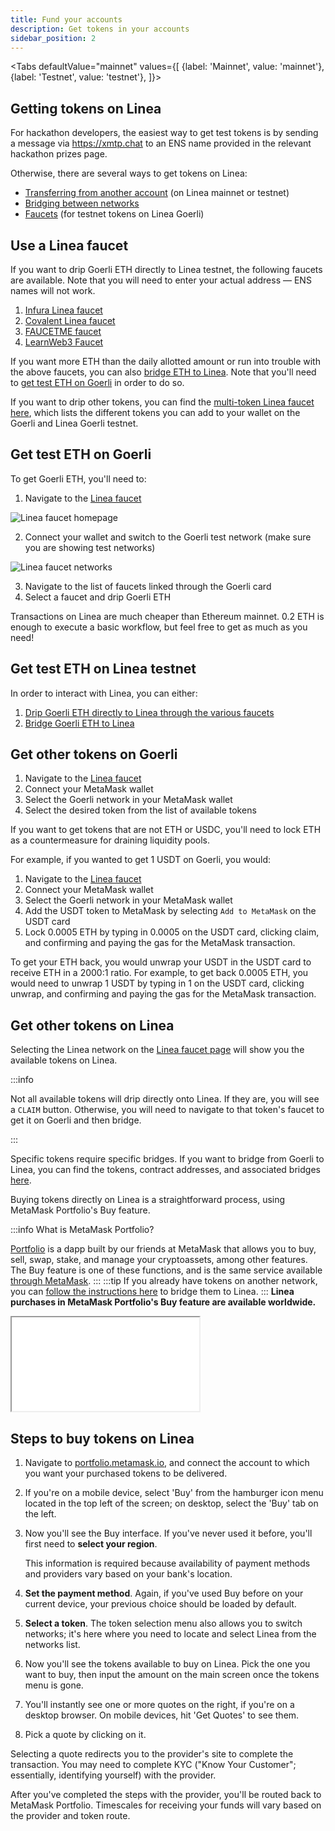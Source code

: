 ```yaml
---
title: Fund your accounts
description: Get tokens in your accounts
sidebar_position: 2
---
```


<Tabs
  defaultValue="mainnet"
  values={[
    {label: 'Mainnet', value: 'mainnet'},
    {label: 'Testnet', value: 'testnet'},
  ]}>
  
  <TabItem value="testnet">
    
## Getting tokens on Linea

For hackathon developers, the easiest way to get test tokens is by sending a message via https://xmtp.chat to an ENS name provided in the relevant hackathon prizes page.

Otherwise, there are several ways to get tokens on Linea:

- [Transferring from another account](https://support.metamask.io/hc/en-us/articles/360015488931-How-to-send-tokens-from-your-MetaMask-wallet) (on Linea mainnet or testnet)
- [Bridging between networks](./bridges-of-linea/index.mdx)
- [Faucets](#use-a-linea-faucet) (for testnet tokens on Linea Goerli)

## Use a Linea faucet

If you want to drip Goerli ETH directly to Linea testnet, the following faucets are available. Note that you will need to enter your actual address — ENS names will not work.

1. [Infura Linea faucet](https://infura.io/faucet/linea)
2. [Covalent Linea faucet](https://www.covalenthq.com/faucet/)
3. [FAUCETME faucet](https://linea.faucetme.pro/)
4. [LearnWeb3 Faucet](https://learnweb3.io/faucets/linea_goerli) 

If you want more ETH than the daily allotted amount or run into trouble with the above faucets, you can also [bridge ETH to Linea](/use-mainnet/bridges-of-linea/how-to-bridge-eth). Note that you'll need to [get test ETH on Goerli](#get-test-eth-on-goerli) in order to do so.

If you want to drip other tokens, you can find the [multi-token Linea faucet here](https://faucet.goerli.linea.build/), which lists the different tokens you can add to your wallet on the Goerli and Linea Goerli testnet.

## Get test ETH on Goerli

To get Goerli ETH, you'll need to:

1. Navigate to the [Linea faucet](https://faucet.goerli.linea.build/)

<div class="center-container">
  <div class="img-large">
    <img
      src="/img/article_images/Use_Linea/Fund_your_accounts/Linea_faucet_landing_page.png"
      alt="Linea faucet homepage"
    />
  </div>
</div>

2. Connect your wallet and switch to the Goerli test network (make sure you are showing test networks)

<div class="center-container">
  <div class="img-large">
    <img
      src="/img/article_images/Use_Linea/Fund_your_accounts/Linea_faucet_available_tokens_testnet.png"
      alt="Linea faucet networks"
    />
  </div>
</div>

3. Navigate to the list of faucets linked through the Goerli card
1. Select a faucet and drip Goerli ETH

Transactions on Linea are much cheaper than Ethereum mainnet. 0.2 ETH is enough to execute a basic workflow, but feel free to get as much as you need!

## Get test ETH on Linea testnet

In order to interact with Linea, you can either:

1. [Drip Goerli ETH directly to Linea through the various faucets](#use-a-linea-faucet)
1. [Bridge Goerli ETH to Linea](/use-mainnet/bridges-of-linea/how-to-bridge-eth)

## Get other tokens on Goerli

1. Navigate to the [Linea faucet](https://faucet.goerli.linea.build/)
1. Connect your MetaMask wallet
1. Select the Goerli network in your MetaMask wallet
1. Select the desired token from the list of available tokens

If you want to get tokens that are not ETH or USDC, you'll need to lock ETH as a countermeasure for draining liquidity pools.

For example, if you wanted to get 1 USDT on Goerli, you would:

1. Navigate to the [Linea faucet](https://faucet.goerli.linea.build/)
1. Connect your MetaMask wallet
1. Select the Goerli network in your MetaMask wallet
1. Add the USDT token to MetaMask by selecting `Add to MetaMask` on the USDT card
1. Lock 0.0005 ETH by typing in 0.0005 on the USDT card, clicking claim, and confirming and paying the gas for the MetaMask transaction.

To get your ETH back, you would unwrap your USDT in the USDT card to receive ETH in a 2000:1 ratio. For example, to get back 0.0005 ETH, you would need to unwrap 1 USDT by typing in 1 on the USDT card, clicking unwrap, and confirming and paying the gas for the MetaMask transaction.

## Get other tokens on Linea

Selecting the Linea network on the [Linea faucet page](https://faucet.goerli.linea.build/) will show you the available tokens on Linea.

:::info

Not all available tokens will drip directly onto Linea. If they are, you will see a `CLAIM` button. Otherwise, you will need to navigate to that token's faucet to get it on Goerli and then bridge.

:::

Specific tokens require specific bridges. If you want to bridge from Goerli to Linea, you can find the tokens, contract addresses, and associated bridges [here](./info-contracts.mdx#token-contract-addresses-and-bridges).
  </TabItem>
  
  <TabItem value="mainnet">
  Buying tokens directly on Linea is a straightforward process, using MetaMask Portfolio's Buy feature. 
  
  :::info
    What is MetaMask Portfolio?

   [Portfolio](https://portfolio.metamask.io/) is a dapp built by our friends at MetaMask that allows you to buy, sell, swap, stake, and manage your cryptoassets, among other features. The Buy feature is one of these functions, and is the same service available [through MetaMask](https://support.metamask.io/hc/articles/360058239311).
  :::
  :::tip
    If you already have tokens on another network, you can [follow the instructions here](./bridges-of-linea/bridging-non-dev.mdx) to bridge them to Linea.
  :::
**Linea purchases in MetaMask Portfolio's Buy feature are available worldwide.**

<div class="center-container">
    <div class="video-container">
      <iframe
        class="video-iframe"
        src="//www.youtube.com/embed/BOPDw348-zg"
        title="TITLE"
        allow="accelerometer; autoplay; clipboard-write; encrypted-media; gyroscope; picture-in-picture; web-share"
        allowFullScreen></iframe>
    </div>
</div>

## Steps to buy tokens on Linea

1. Navigate to [portfolio.metamask.io](https://portfolio.metamask.io), and connect the account to which you want your purchased tokens to be delivered.
   
2. If you're on a mobile device, select 'Buy' from the hamburger icon menu located in the top left of the screen; on desktop, select the 'Buy' tab on the left.
   
3. Now you'll see the Buy interface. If you've never used it before, you'll first need to **select your region**. 

   This information is required because availability of payment methods and providers vary based on your bank's location.

4. **Set the payment method**. Again, if you've used Buy before on your current device, your previous choice should be loaded by default.

5. **Select a token**. The token selection menu also allows you to switch networks; it's here where you need to locate and select Linea from the networks list.

6. Now you'll see the tokens available to buy on Linea. Pick the one you want to buy, then input the amount on the main screen once the tokens menu is gone.

7. You'll instantly see one or more quotes on the right, if you're on a desktop browser. On mobile devices, hit 'Get Quotes' to see them. 
   
8. Pick a quote by clicking on it. 

Selecting a quote redirects you to the provider's site to complete the transaction. You may need to complete KYC ("Know Your Customer"; essentially, identifying yourself) with the provider.


After you've completed the steps with the provider, you'll be routed back to MetaMask Portfolio. Timescales for receiving your funds will vary based on the provider and token route.

  </TabItem>
  
</Tabs>
